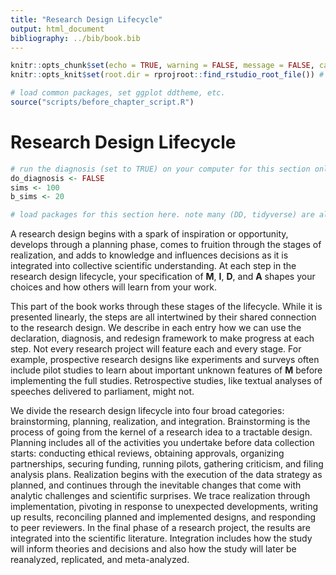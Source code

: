 ```yaml
---
title: "Research Design Lifecycle"
output: html_document
bibliography: ../bib/book.bib 
---
```


<!-- note do_bookdown is set in index.rmd, so we know if you're running just this .Rmd or compiling the book-->
```r
knitr::opts_chunk$set(echo = TRUE, warning = FALSE, message = FALSE, cache = FALSE)
knitr::opts_knit$set(root.dir = rprojroot::find_rstudio_root_file()) # files are all relative to RStudio project home
```

```r
# load common packages, set ggplot ddtheme, etc.
source("scripts/before_chapter_script.R")
```

<!-- start post here, do not edit above -->

# Research Design Lifecycle

<!-- make sure to rename the section title below -->

```r
# run the diagnosis (set to TRUE) on your computer for this section only before pushing to Github. no diagnosis will ever take place on github.
do_diagnosis <- FALSE
sims <- 100
b_sims <- 20
```

```r
# load packages for this section here. note many (DD, tidyverse) are already available, see scripts/package-list.R
```

A research design begins with a spark of inspiration or opportunity, develops through a planning phase, comes to fruition through the stages of realization, and adds to knowledge and influences decisions as it is integrated into collective scientific understanding. At each step in the research design lifecycle, your specification of **M**, **I**, **D**, and **A** shapes your choices and how others will learn from your work.

This part of the book works through these stages of the lifecycle. While it is presented linearly, the steps are all intertwined by their shared connection to the research design. We describe in each entry how we can use the declaration, diagnosis, and redesign framework to make progress at each step. Not every research project will feature each and every stage. For example, prospective research designs like experiments and surveys often include pilot studies to learn about important unknown features of **M** before implementing the full studies. Retrospective studies, like textual analyses of speeches delivered to parliament, might not. 

We divide the research design lifecycle into four broad categories: brainstorming, planning, realization, and integration. Brainstorming is the process of going from the kernel of a research idea to a tractable design. Planning includes all of the activities you undertake before data collection starts: conducting ethical reviews, obtaining approvals,  organizing partnerships, securing funding, running pilots, gathering criticism, and filing analysis plans. Realization begins with the execution of the data strategy as planned, and continues through the inevitable changes that come with analytic challenges and scientific surprises. We trace realization through implementation, pivoting in response to unexpected developments, writing up results, reconciling planned and implemented designs, and responding to peer reviewers. In the final phase of a research project, the results are integrated into the scientific literature. Integration includes how the study will inform theories and decisions and also how the study will later be reanalyzed, replicated, and meta-analyzed. 


